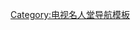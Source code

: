 {{Navbox
|name = 1994年电视名人堂
|title = 1994年电视名人堂
|listclass = hlist
|state = {{{state|autocollapse}}}

|list1 =
* [[亞倫·艾達|阿伦·阿尔达]]
* [[霍华德·科塞尔]]
* [[巴里·迪勒]]
* [[弗雷德·弗伦德利]]
* [[威廉·汉纳]]和[[約瑟·巴貝拉|约瑟夫·巴伯拉]]
* [[奧花·雲費|奥普拉·温弗瑞]]

}}<noinclude>
{{collapsible option}}
[[Category:电视名人堂导航模板]]
</noinclude>